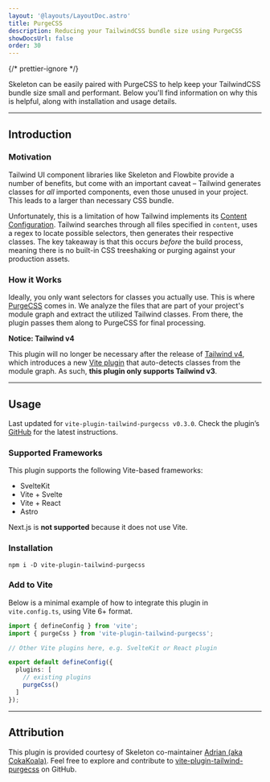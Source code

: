 ```yaml
---
layout: '@layouts/LayoutDoc.astro'
title: PurgeCSS
description: Reducing your TailwindCSS bundle size using PurgeCSS
showDocsUrl: false
order: 30
---
```



{/* prettier-ignore */}
<p class="type-scale-5">Skeleton can be easily paired with PurgeCSS to help keep your TailwindCSS bundle size small and performant. 
	Below you'll find information on why this is helpful, along with installation and usage details.</p>

---

## Introduction

### Motivation

<p>
	Tailwind UI component libraries like Skeleton and Flowbite provide a number of benefits, but come with an important caveat – Tailwind generates classes for <em>all</em> imported components, even those unused in your project. This leads to a larger than necessary CSS bundle.
</p>

<p>
	Unfortunately, this is a limitation of how Tailwind implements its <a class="anchor" href="https://tailwindcss.com/docs/content-configuration" target="_blank">Content Configuration</a>. Tailwind searches through all files specified in <code class="code">content</code>, uses a regex to locate possible selectors, then generates their respective classes. The key takeaway is that this occurs <em>before</em> the build process, meaning there is no built-in CSS treeshaking or purging against your production assets.
</p>

### How it Works

<p>
	Ideally, you only want selectors for classes you actually use. This is where <a class="anchor" href="https://purgecss.com/" target="_blank">PurgeCSS</a> comes in. We analyze the files that are part of your project's module graph and extract the utilized Tailwind classes. From there, the plugin passes them along to PurgeCSS for final processing.
</p>

<aside class="alert variant-filled-secondary mt-6">
	<strong>Notice: Tailwind v4</strong>
	<p class="mt-2">
		This plugin will no longer be necessary after the release of <a class="anchor" href="https://tailwindcss.com/blog/tailwindcss-v4-alpha" target="_blank">Tailwind v4</a>, which introduces a new <a class="anchor" href="https://tailwindcss.com/blog/tailwindcss-v4-alpha#zero-configuration-content-detection" target="_blank">Vite plugin</a> that auto-detects classes from the module graph. As such, <strong>this plugin only supports Tailwind v3</strong>.
	</p>
</aside>

---

## Usage

<aside class="alert variant-ghost">
	<p>
		Last updated for <code class="code">vite-plugin-tailwind-purgecss v0.3.0</code>. Check the plugin’s <a class="anchor" href="https://github.com/AdrianGonz97/vite-plugin-tailwind-purgecss" target="_blank">GitHub</a> for the latest instructions.
	</p>
</aside>

### Supported Frameworks

<p>
	This plugin supports the following Vite-based frameworks:
</p>

- SvelteKit
- Vite + Svelte
- Vite + React
- Astro

<p>
	Next.js is <strong>not supported</strong> because it does not use Vite.
</p>

### Installation

```shell title="Terminal"
npm i -D vite-plugin-tailwind-purgecss
```

### Add to Vite

<p>
	Below is a minimal example of how to integrate this plugin in <code class="code">vite.config.ts</code>, using Vite 6+ format.
</p>

```ts title="vite.config.ts"
import { defineConfig } from 'vite';
import { purgeCss } from 'vite-plugin-tailwind-purgecss';

// Other Vite plugins here, e.g. SvelteKit or React plugin

export default defineConfig({
  plugins: [
    // existing plugins
    purgeCss()
  ]
});
```

---

## Attribution

<p>
	This plugin is provided courtesy of Skeleton co-maintainer <a class="anchor" href="https://github.com/AdrianGonz97" target="_blank" rel="noreferrer">Adrian (aka CokaKoala)</a>. Feel free to explore and contribute to <a class="anchor" href="https://github.com/AdrianGonz97/vite-plugin-tailwind-purgecss" target="_blank" rel="noreferrer">vite-plugin-tailwind-purgecss</a> on GitHub.
</p>